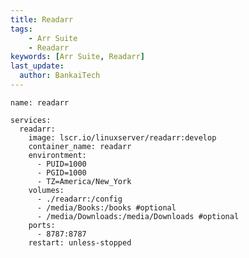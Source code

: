 ---
title: Readarr
tags:
    - Arr Suite
    - Readarr
keywords: [Arr Suite, Readarr]
last_update:
  author: BankaiTech
---
```
name: readarr

services:
  readarr:
    image: lscr.io/linuxserver/readarr:develop
    container_name: readarr
    environtment:
      - PUID=1000
      - PGID=1000
      - TZ=America/New_York
    volumes:
      - ./readarr:/config
      - /media/Books:/books #optional
      - /media/Downloads:/media/Downloads #optional
    ports:
      - 8787:8787
    restart: unless-stopped
```
